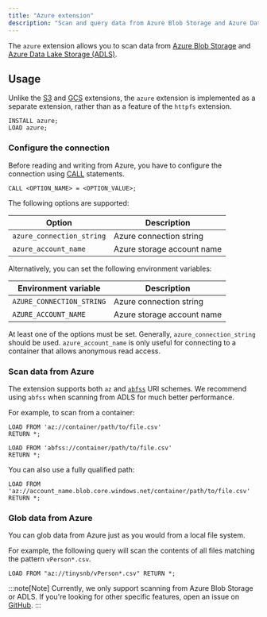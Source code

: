 ```yaml
---
title: "Azure extension"
description: "Scan and query data from Azure Blob Storage and Azure Data Lake Storage"
---
```

The `azure` extension allows you to scan data from [Azure Blob Storage](https://learn.microsoft.com/en-us/azure/storage/blobs/storage-blobs-overview)
and [Azure Data Lake Storage (ADLS)](https://learn.microsoft.com/en-us/azure/storage/blobs/data-lake-storage-introduction).

## Usage

Unlike the [S3](/extensions/s3) and [GCS](/extensions/gcs) extensions, the `azure` extension
is implemented as a separate extension, rather than as a feature of the `httpfs` extension.

```cypher
INSTALL azure;
LOAD azure;
```

### Configure the connection

Before reading and writing from Azure, you have to configure the connection using [CALL](/cypher/configuration) statements.

```cypher
CALL <OPTION_NAME> = <OPTION_VALUE>;
```
The following options are supported:

| Option | Description |
|----------|----------|
| `azure_connection_string` | Azure connection string |
| `azure_account_name` | Azure storage account name |

Alternatively, you can set the following environment variables:

| Environment variable | Description |
|----------|----------|
| `AZURE_CONNECTION_STRING` | Azure connection string |
| `AZURE_ACCOUNT_NAME` | Azure storage account name |

At least one of the options must be set. Generally, `azure_connection_string` should be used.
`azure_account_name` is only useful for connecting to a container that allows anonymous read access.

### Scan data from Azure

The extension supports both `az` and [`abfss`](https://learn.microsoft.com/en-us/azure/storage/blobs/data-lake-storage-introduction-abfs-uri) URI schemes. We recommend using `abfss` when scanning
from ADLS for much better performance.

For example, to scan from a container:
```cypher
LOAD FROM 'az://container/path/to/file.csv'
RETURN *;
```
```cypher
LOAD FROM 'abfss://container/path/to/file.csv'
RETURN *;
```
You can also use a fully qualified path:
```cypher
LOAD FROM 'az://account_name.blob.core.windows.net/container/path/to/file.csv'
RETURN *;
```

### Glob data from Azure

You can glob data from Azure just as you would from a local file system.

For example, the following query will scan the contents of all files matching the pattern `vPerson*.csv`.

```cypher
LOAD FROM "az://tinysnb/vPerson*.csv" RETURN *;
```

:::note[Note]
Currently, we only support scanning from Azure Blob Storage or ADLS. If you're looking for other specific features,
open an issue on [GitHub](https://github.com/kuzudb/kuzu/issues).
:::

